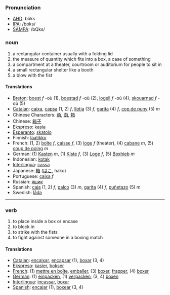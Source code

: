 ===Pronunciation===
*[[w:AHD|AHD]]: bŏks
*[[w:IPA|IPA]]: /bɒks/
*[[w:SAMPA|SAMPA]]: /bQks/

=== noun ===
# a rectangular container usually with a folding lid
# the measure of quantity which fits into a box, a case of something
# a compartment at a theater, courtroom or auditorium for people to sit in
# a small rectangular shelter like a booth
# a blow with the fist

==== Translations ====
*[[Breton]]: [[boest]] ''f'' -où (1), [[boestad]] ''f'' -où (2), [[logell]] ''f'' -où (4), [[skouarnad]] ''f'' -où (5)
*[[Catalan]]: [[caixa]], [[capsa]] (1, 2) ''f'', [[llotja]] (3) ''f'', [[garita]] (4) ''f'', [[cop de puny]] (5) ''m''
*Chinese Characters: [[凾]], [[函]], [[箱]]
*Chinese: [[箱子]]
*[[Ekspreso]]: [[kasia]]
*[[Esperanto]]: [[skatolo]]
*Finnish: [[laatikko]]
*French: (1, 2) [[boîte]] ''f'', [[caisse]] ''f'', (3) [[loge]] ''f'' (theater), (4) [[cabane]] ''m'', (5) [[coup de poing]] ''m''
*German: (1) [[Kasten]] ''m'', (1) [[Kiste]] ''f'', (3) [[Loge]] ''f'', (5) [[Boxhieb]] ''m'' 
*Indonesian: [[kotak]]
*[[Interlingua]]: [[cassa]]
*Japanese: [[箱]] ([[はこ]], hako)
*Portuguese: [[caixa]] ''f''
*Russian: [[ящик]]
*Spanish: [[caja]] (1, 2) ''f'', [[palco]] (3) ''m'', [[garita]] (4) ''f'', [[puñetazo]] (5) ''m''
*Swedish: [[låda]]

----

=== verb ===
# to place inside a box or encase
# to block in
# to strike with the fists
# to fight against someone in a boxing match

==== Translations ====
*[[Catalan]]: [[encaixar]], [[encapsar]] (1), [[boxar]] (3, 4)
*[[Ekspreso]]: [[kasier]], [[bokser]]
*[[French]]: (1) [[mettre en boîte]], [[emballer]], (3) [[boxer]], [[frapper]], (4) [[boxer]]
*[[German]]: (1) [[einpacken]], (1) [[verpacken]], (3, 4) [[boxen]]
*[[Interlingua]]: [[incassar]], [[boxar]]
*[[Spanish]]: [[encajar]] (1), [[boxear]] (3, 4)